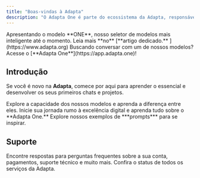 ```yaml
---
title: "Boas-vindas à Adapta"
description: "O Adapta One é parte do ecossistema da Adapta, responsável por integrar diversas LLMs de texto e imagem. Desenvolvida para otimizar processos, o Adapta One se destaca em tarefas de codificação, organização de tarefas, análise, gestão, linguagem e muito mais."
---
```


<Tip>
  Apresentando o modelo **ONE**, nosso seletor de modelos mais inteligente até o momento. Leia mais **no** [**artigo dedicado.** ](https://www.adapta.org)
</Tip>

<Note>
  Buscando conversar com um de nossos modelos? Acesse o [**Adapta One**](https://app.adapta.one)!&#x20;
</Note>

## Introdução

Se você é novo na **Adapta**, comece por aqui para aprender o essencial e desenvolver os seus primeiros chats e projetos.&#x20;

<CardGroup cols={3}>
  <Card title="Guia de Modelos" icon="person-chalkboard" href="guia-de-modelos.mdx">
    Explore a capacidade dos nossos modelos e aprenda a diferença entre eles.&#x20;
  </Card>

  <Card title="Início Rápido" icon="bolt-lightning" href="https://app.adapta.one">
    Inicie sua jornada rumo à excelência digital e aprenda tudo sobre o **Adapta One.**&#x20;
  </Card>

  <Card title="Biblioteca de Prompts" icon="books">
    Explore nossos exemplos de ***prompts*** para se inspirar.&#x20;
  </Card>
</CardGroup>

## Suporte

<CardGroup cols={2}>
  <Card title="Central de Ajuda" icon="question" href="https://adapta.one">
    Encontre respostas para perguntas frequentes sobre a sua conta, pagamentos, suporte técnico e muito mais.&#x20;
  </Card>

  <Card title="Status do Serviço" icon="chart-line" href="https://adapta.org">
    Confira o status de todos os serviços da Adapta.&#x20;
  </Card>
</CardGroup>